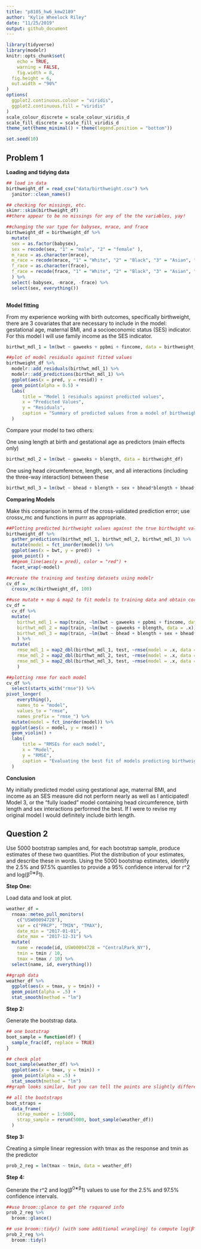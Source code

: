 ```yaml
---
title: "p8105_hw6_kmw2189"
author: "Kylie Wheelock Riley"
date: "11/25/2019"
output: github_document
---
```


```r
library(tidyverse)
library(modelr)
knitr::opts_chunk$set(
	echo = TRUE,
	warning = FALSE,
	fig.width = 8, 
  fig.height = 6,
  out.width = "90%"
)
options(
  ggplot2.continuous.colour = "viridis",
  ggplot2.continuous.fill = "viridis"
)
scale_colour_discrete = scale_colour_viridis_d
scale_fill_discrete = scale_fill_viridis_d
theme_set(theme_minimal() + theme(legend.position = "bottom"))

set.seed(10)

```

## Problem 1

**Loading and tidying data**

```r
## load in data
birthweight_df = read_csv("data/birthweight.csv") %>% 
  janitor::clean_names()

## checking for missings, etc.
skimr::skim(birthweight_df)
##there appear to be no missings for any of the the variables, yay!
```


```r
##changing the var type for babysex, mrace, and frace
birthweight_df = birthweight_df %>% 
  mutate(
  sex = as.factor(babysex),
  sex = recode(sex, "1" = "male", "2" = "female" ),
  m_race = as.character(mrace),
  m_race = recode(mrace, "1" = "White", "2" = "Black", "3" = "Asian", "4" = "Puerto Rican", "8" = "Other"),
  f_race = as.character(frace),
  f_race = recode(frace, "1" = "White", "2" = "Black", "3" = "Asian", "4" = "Puerto Rican", "8" = "Other", "9" = "Unknown")
  ) %>% 
  select(-babysex, -mrace, -frace) %>% 
  select(sex, everything()) 
 
```

**Model fitting**

From my experience working with birth outcomes, specifically birthweight, there are 3 covariates that are necessary to include in the model: gestational age, maternal BMI, and a socioeconomic status (SES) indicator. For this model I will use family income as the SES indicator. 

```r
birthwt_mdl_1 = lm(bwt ~ gaweeks + ppbmi + fincome, data = birthweight_df)
```

```r
##plot of model residuals against fitted values
birthweight_df %>% 
  modelr::add_residuals(birthwt_mdl_1) %>% 
  modelr::add_predictions(birthwt_mdl_1) %>% 
  ggplot(aes(x = pred, y = resid)) + 
  geom_point(alpha = 0.5) +
  labs(
      title = "Model 1 residuals against predicted values",
      x = "Predicted Values",
      y = "Residuals",
      caption = "Summary of predicted values from a model of birthweight by the residuals of the model"
  )
```

Compare your model to two others:

One using length at birth and gestational age as predictors (main effects only)
```r
birthwt_mdl_2 = lm(bwt ~ gaweeks + blength, data = birthweight_df) 

```

One using head circumference, length, sex, and all interactions (including the three-way interaction) between these
```r
birthwt_mdl_3 = lm(bwt ~ bhead + blength + sex + bhead*blength + bhead*sex + blength*sex + bhead*blength*sex, data = birthweight_df) 

```

**Comparing Models**

Make this comparison in terms of the cross-validated prediction error; use crossv_mc and functions in purrr as appropriate.
```r
##Plotting predicted birthweight values against the true birthwight values for each model
birthweight_df %>% 
  gather_predictions(birthwt_mdl_1, birthwt_mdl_2, birthwt_mdl_3) %>% 
  mutate(model = fct_inorder(model)) %>% 
  ggplot(aes(x = bwt, y = pred))  + 
  geom_point() + 
  ##geom_line(aes(y = pred), color = "red") + 
  facet_wrap(~model)
```


```r
##create the training and testing datasets using modelr
cv_df =
  crossv_mc(birthweight_df, 100)

##use mutate + map & map2 to fit models to training data and obtain corresponding RMSEs for the testing data
cv_df = 
  cv_df %>% 
  mutate(
    birthwt_mdl_1 = map(train, ~lm(bwt ~ gaweeks + ppbmi + fincome, data = .x)), 
    birthwt_mdl_2 = map(train, ~lm(bwt ~ gaweeks + blength, data = .x)),
    birthwt_mdl_3 = map(train, ~lm(bwt ~ bhead + blength + sex + bhead*blength + bhead*sex + blength*sex + bhead*blength*sex, data = as_tibble(.x)))
    ) %>% 
  mutate(
    rmse_mdl_1 = map2_dbl(birthwt_mdl_1, test, ~rmse(model = .x, data = .y)),
    rmse_mdl_2 = map2_dbl(birthwt_mdl_2, test, ~rmse(model = .x, data = .y)),
    rmse_mdl_3 = map2_dbl(birthwt_mdl_3, test, ~rmse(model = .x, data = .y))
    )
```

```r
##plotting rmse for each model
cv_df %>% 
  select(starts_with("rmse")) %>% 
pivot_longer(
    everything(),
    names_to = "model", 
    values_to = "rmse",
    names_prefix = "rmse_") %>% 
  mutate(model = fct_inorder(model)) %>% 
  ggplot(aes(x = model, y = rmse)) + 
  geom_violin() +
  labs(
      title = "RMSEs for each model",
      x = "Model",
      y = "RMSE",
      caption = "Evaluating the best fit of models predicting birthweight"
  )
```

**Conclusion**

My initially predicted model using gestational age, maternal BMI, and income as an SES measure did not perform nearly as well as I anticipated! Model 3, or the "fully loaded" model containing head circumference, birth length and sex interactions performed the best. If I were to revise my original model I would definitely include birth length. 

## Question 2

Use 5000 bootstrap samples and, for each bootstrap sample, produce estimates of these two quantities. Plot the distribution of your estimates, and describe these in words. Using the 5000 bootstrap estimates, identify the 2.5% and 97.5% quantiles to provide a 95% confidence interval for r^2 and log(β^0∗β^1). 


**Step One:**

Load data and look at plot.
```r
weather_df = 
  rnoaa::meteo_pull_monitors(
    c("USW00094728"),
    var = c("PRCP", "TMIN", "TMAX"), 
    date_min = "2017-01-01",
    date_max = "2017-12-31") %>%
  mutate(
    name = recode(id, USW00094728 = "CentralPark_NY"),
    tmin = tmin / 10,
    tmax = tmax / 10) %>%
  select(name, id, everything())

##graph data
weather_df %>% 
  ggplot(aes(x = tmax, y = tmin)) + 
  geom_point(alpha = .5) +
  stat_smooth(method = "lm") 
```


**Step 2:**

Generate the bootstrap data. 
```r
## one bootstrap
boot_sample = function(df) {
  sample_frac(df, replace = TRUE)
}

## check plot
boot_sample(weather_df) %>% 
  ggplot(aes(x = tmax, y = tmin)) + 
  geom_point(alpha = .5) +
  stat_smooth(method = "lm")
##graph looks similar, but you can tell the points are slightly different. 

## all the bootstraps
boot_straps = 
  data_frame(
    strap_number = 1:5000,
    strap_sample = rerun(5000, boot_sample(weather_df))
  )
```

**Step 3:**

Creating a simple linear regression with tmax as the response and tmin as the predictor
```r
prob_2_reg = lm(tmax ~ tmin, data = weather_df)
```

**Step 4:**

Generate the r^2 and log(β^0∗β^1) values to use for the 2.5% and 97.5% confidence intervals. 
```r
##use broom::glance to get the rsquared info
prob_2_reg %>% 
  broom::glance()

## use broom::tidy() (with some additional wrangling) to compute log(β^0∗β^1)
prob_2_reg %>% 
  broom::tidy()
```

